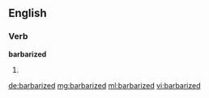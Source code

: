 ==English==

===Verb===
'''barbarized'''

# {{past of|barbarize}}

[[de:barbarized]]
[[mg:barbarized]]
[[ml:barbarized]]
[[vi:barbarized]]